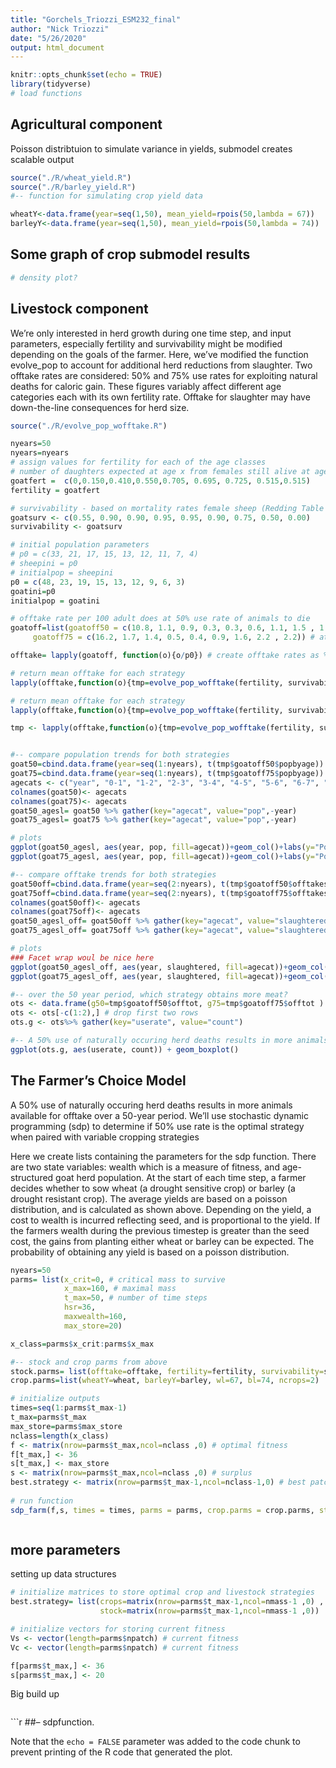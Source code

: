 ```yaml
---
title: "Gorchels_Triozzi_ESM232_final"
author: "Nick Triozzi"
date: "5/26/2020"
output: html_document
---
```


```r
knitr::opts_chunk$set(echo = TRUE)
library(tidyverse)
# load functions


```

## Agricultural component

Poisson distribtuion to simulate variance in yields, submodel creates scalable output


```r
source("./R/wheat_yield.R")
source("./R/barley_yield.R")
#-- function for simulating crop yield data

wheatY<-data.frame(year=seq(1,50), mean_yield=rpois(50,lambda = 67))
barleyY<-data.frame(year=seq(1,50), mean_yield=rpois(50,lambda = 74))


```

## Some graph of crop submodel results

```r

# density plot?

```


## Livestock component

We're only interested in herd growth during one time step, and input parameters, especially fertility and survivability might be modified depending on the goals of the farmer. Here, we've modified the function evolve_pop to account for additional herd reductions from slaughter. Two offtake rates are considered: 50% and 75% use rates for exploiting natural deaths for caloric gain. These figures variably affect different age categories each with its own fertility rate. Offtake for slaughter may have down-the-line consequences for herd size. 

```r

source("./R/evolve_pop_wofftake.R")

nyears=50
nyears=nyears
# assign values for fertility for each of the age classes 
# number of daughters expected at age x from females still alive at age x
goatfert =  c(0,0.150,0.410,0.550,0.705, 0.695, 0.725, 0.515,0.515)
fertility = goatfert

# survivability - based on mortality rates female sheep (Redding Table IV-7)
goatsurv <- c(0.55, 0.90, 0.90, 0.95, 0.95, 0.90, 0.75, 0.50, 0.00)
survivability <- goatsurv

# initial population parameters
# p0 = c(33, 21, 17, 15, 13, 12, 11, 7, 4)
# sheepini = p0
# initialpop = sheepini
p0 = c(48, 23, 19, 15, 13, 12, 9, 6, 3)
goatini=p0
initialpop = goatini

# offtake rate per 100 adult does at 50% use rate of animals to die
goatoff=list(goatoff50 = c(10.8, 1.1, 0.9, 0.3, 0.3, 0.6, 1.1, 1.5 , 1.5),  # at 50%
     goatoff75 = c(16.2, 1.7, 1.4, 0.5, 0.4, 0.9, 1.6, 2.2 , 2.2)) # at 75% use rate

offtake= lapply(goatoff, function(o){o/p0}) # create offtake rates as % of initial population

# return mean offtake for each strategy
lapply(offtake,function(o){tmp=evolve_pop_wofftake(fertility, survivability, initialpop = p0, nstep = nyears, offtake=o); return(list(mean=mean(tmp[]$offtot)))})

# return mean offtake for each strategy
lapply(offtake,function(o){tmp=evolve_pop_wofftake(fertility, survivability, initialpop = p0, nstep = nyears, offtake=o); return(list(sd=sd(tmp[]$offtot)))})

tmp <- lapply(offtake,function(o){tmp=evolve_pop_wofftake(fertility, survivability, initialpop = p0, nstep = nyears, offtake=o); return(tmp)})



```



```r

#-- compare population trends for both strategies 
goat50=cbind.data.frame(year=seq(1:nyears), t(tmp$goatoff50$popbyage))
goat75=cbind.data.frame(year=seq(1:nyears), t(tmp$goatoff75$popbyage))
agecats <- c("year", "0-1", "1-2", "2-3", "3-4", "4-5", "5-6", "6-7", "7-8", "8-9")
colnames(goat50)<- agecats
colnames(goat75)<- agecats
goat50_agesl= goat50 %>% gather(key="agecat", value="pop",-year)
goat75_agesl= goat75 %>% gather(key="agecat", value="pop",-year)

# plots
ggplot(goat50_agesl, aes(year, pop, fill=agecat))+geom_col()+labs(y="Population", fill="Age Group")
ggplot(goat75_agesl, aes(year, pop, fill=agecat))+geom_col()+labs(y="Population", fill="Age Group")

#-- compare offtake trends for both strategies 
goat50off=cbind.data.frame(year=seq(2:nyears), t(tmp$goatoff50$offtakes))
goat75off=cbind.data.frame(year=seq(2:nyears), t(tmp$goatoff75$offtakes))
colnames(goat50off)<- agecats
colnames(goat75off)<- agecats
goat50_agesl_off= goat50off %>% gather(key="agecat", value="slaughtered",-year)
goat75_agesl_off= goat75off %>% gather(key="agecat", value="slaughtered",-year)

# plots
### Facet wrap woul be nice here
ggplot(goat50_agesl_off, aes(year, slaughtered, fill=agecat))+geom_col()+labs(y="Animals available for slaughter", fill="Age Group")
ggplot(goat75_agesl_off, aes(year, slaughtered, fill=agecat))+geom_col()+labs(y="Animals available for slaughter", fill="Age Group")

#-- over the 50 year period, which strategy obtains more meat?
ots <- data.frame(g50=tmp$goatoff50$offtot, g75=tmp$goatoff75$offtot )
ots <- ots[-c(1:2),] # drop first two rows
ots.g <- ots%>% gather(key="userate", value="count")

#-- A 50% use of naturally occuring herd deaths results in more animals available for offtake over a 50-year period
ggplot(ots.g, aes(userate, count)) + geom_boxplot()

```

## The Farmer's Choice Model

A 50% use of naturally occuring herd deaths results in more animals available for offtake over a 50-year period. We'll use stochastic dynamic programming (sdp) to determine if 50% use rate is the optimal strategy when paired with variable cropping strategies

Here we create lists containing the parameters for the sdp function. There are two state variables: wealth which is a measure of fitness, and age-structured goat herd population. At the start of each time step, a farmer decides whether to sow wheat (a drought sensitive crop) or barley (a drought resistant crop). The average yields are based on a poisson distribution, and is calculated as shown above. Depending on the yield, a cost to wealth is incurred reflecting seed, and is proportional to the yield. If the farmers wealth during the previous timestep is greater than the seed cost, the gains from planting either wheat or barley can be expected. The probability of obtaining any yield is based on a poisson distribution. 


```r
nyears=50
parms= list(x_crit=0, # critical mass to survive
            x_max=160, # maximal mass
            t_max=50, # number of time steps
            hsr=36,
            maxwealth=160,
            max_store=20) 

x_class=parms$x_crit:parms$x_max

#-- stock and crop parms from above
stock.parms= list(offtake=offtake, fertility=fertility, survivability=survivability, nstocks=2)
crop.parms=list(wheatY=wheat, barleyY=barley, wl=67, bl=74, ncrops=2)

# initialize outputs
times=seq(1:parms$t_max-1)
t_max=parms$t_max
max_store=parms$max_store
nclass=length(x_class)
f <- matrix(nrow=parms$t_max,ncol=nclass ,0) # optimal fitness
f[t_max,] <- 36
s[t_max,] <- max_store
s <- matrix(nrow=parms$t_max,ncol=nclass ,0) # surplus
best.strategy <- matrix(nrow=parms$t_max-1,ncol=nclass-1,0) # best patch
    
# run function    
sdp_farm(f,s, times = times, parms = parms, crop.parms = crop.parms, stock.parms = stock.parms, x_class = x_class)



```

## more parameters

setting up data structures


```r


# initialize matrices to store optimal crop and livestock strategies
best.strategy= list(crops=matrix(nrow=parms$t_max-1,ncol=nmass-1 ,0) ,
                    stock=matrix(nrow=parms$t_max-1,ncol=nmass-1 ,0))

# initialize vectors for storing current fitness 
Vs <- vector(length=parms$npatch) # current fitness
Vc <- vector(length=parms$npatch) # current fitness

f[parms$t_max,] <- 36
s[parms$t_max,] <- 20

```

Big build up

```r


```


```r

##-- sdpfunction.

Note that the `echo = FALSE` parameter was added to the code chunk to prevent printing of the R code that generated the plot.











